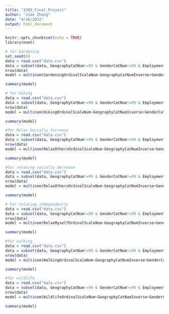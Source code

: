 ```yaml
---
title: "3303_Final_Project"
author: "Jike Zhong"
date: "4/16/2022"
output: html_document
---
```


```r
knitr::opts_chunk$set(echo = TRUE)
library(nnet) 
```

```R
# for Gardening
set.seed(0)
data = read.csv("data.csv")
data = subset(data, GeographyCatNum!=99 & GenderCatNum!=99 & EmploymentCatNum !=99 & Race.EthnicityCatNum!= 99 & IncomeCatNum!=99 & Age>=18 & Zip!=99 & UATYP10!=99 & GardeningOrdinalScaleNum!=1 &GardeningOrdinalScaleNum!=0)
nrow(data)
model = multinom(GardeningOrdinalScaleNum~GeographyCatNumInverse+GenderCatNum+Race.EthnicityCatNum+IncomeCatNum+EmploymentCatNum, data= data)

summary(model)

```

```R
# for Hiking
data = read.csv("data.csv")
data = subset(data, GeographyCatNum!=99 & GenderCatNum!=99 & EmploymentCatNum !=99 & Race.EthnicityCatNum!= 99 & IncomeCatNum!=99 & Age>=18 & Zip!=99 & UATYP10!=99 & HikingOrdinalScaleNum!=1 &HikingOrdinalScaleNum!=0)
nrow(data)
model = multinom(HikingOrdinalScaleNum~GeographyCatNumInverse+GenderCatNum+Race.EthnicityCatNum+IncomeCatNum+EmploymentCatNum, data= data)

summary(model)
```

```R
#for Relax Socially Increase
data = read.csv("data.csv")
data = subset(data, GeographyCatNum!=99 & GenderCatNum!=99 & EmploymentCatNum !=99 & Race.EthnicityCatNum!= 99 & IncomeCatNum!=99 & Age>=18 & Zip!=99 & UATYP10!=99 & RelaxOthersOrdinalScaleNum!=1 &RelaxOthersOrdinalScaleNum!=0)
nrow(data)
model = multinom(RelaxOthersOrdinalScaleNum~GeographyCatNumInverse+GenderCatNum+Race.EthnicityCatNum+IncomeCatNum+EmploymentCatNum, data= data)

summary(model)
```


```R
#for relaxing socially decrease
data = read.csv("data.csv")
data = subset(data, GeographyCatNum!=99 & GenderCatNum!=99 & EmploymentCatNum !=99 & Race.EthnicityCatNum!= 99 & IncomeCatNum!=99 & Age>=18 & Zip!=99 & UATYP10!=99 & RelaxOthersOrdinalScaleNum!=3 &RelaxOthersOrdinalScaleNum!=0)
nrow(data)
model = multinom(RelaxOthersOrdinalScaleNum~GeographyCatNumInverse+GenderCatNum+Race.EthnicityCatNum+IncomeCatNum+EmploymentCatNum, data= data)

summary(model)
```

```R
# For relaxing independently
data = read.csv("data.csv")
data = subset(data, GeographyCatNum!=99 & GenderCatNum!=99 & EmploymentCatNum !=99 & Race.EthnicityCatNum!= 99 & IncomeCatNum!=99 & Age>=18 & Zip!=99 & UATYP10!=99 & RelaxMyselfOrdinalScaleNum!=1 &RelaxMyselfOrdinalScaleNum!=0)
nrow(data)
model = multinom(RelaxMyselfOrdinalScaleNum~GeographyCatNumInverse+GenderCatNum+Race.EthnicityCatNum+IncomeCatNum+EmploymentCatNum, data= data)

summary(model)
```

```R
#for walking 
data = read.csv("data.csv")
data = subset(data, GeographyCatNum!=99 & GenderCatNum!=99 & EmploymentCatNum !=99 & Race.EthnicityCatNum!= 99 & IncomeCatNum!=99 & Age>=18 & Zip!=99 & UATYP10!=99 & WalkingOrdinalScaleNum!=1 &WalkingOrdinalScaleNum!=0)
nrow(data)
model = multinom(WalkingOrdinalScaleNum~GeographyCatNumInverse+GenderCatNum+Race.EthnicityCatNum+IncomeCatNum+EmploymentCatNum, data= data)

summary(model)
```

```R
#for wildlife
data = read.csv("data.csv")
data = subset(data, GeographyCatNum!=99 & GenderCatNum!=99 & EmploymentCatNum !=99 & Race.EthnicityCatNum!= 99 & IncomeCatNum!=99 & Age>=18 & Zip!=99 & UATYP10!=99 & WildlifeOrdinalScaleNum!=1 &WildlifeOrdinalScaleNum!=0)
nrow(data)
model = multinom(WildlifeOrdinalScaleNum~GeographyCatNumInverse+GenderCatNum+Race.EthnicityCatNum+IncomeCatNum+EmploymentCatNum, data= data)

summary(model)
```


